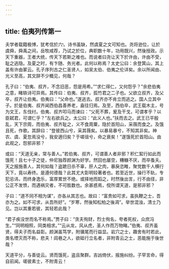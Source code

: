 ```yaml
---
---
---
```

title: 伯夷列传第一
---

夫学者载籍极博，犹考信於六。诗书虽缺，然虞夏之文可知也。尧将逊位，让於虞舜，舜禹之间，岳牧咸荐，乃试之於位，典职数十年，功用既兴，然後授政。示天下重器，王者大统，传天下若斯之难也。而说者曰尧让天下於许由，许由不受，耻之逃隐。及夏之时，有卞随、务光者。此何以称焉？太史公曰：余登箕山，其上盖有许由冢云。孔子序列古之仁圣贤人，如吴太伯、伯夷之伦详矣。余以所闻由、光义至高，其文辞不少概见，何哉？

孔子曰：“伯夷、叔齐，不念旧恶，怨是用希。”“求仁得仁，又何怨乎？”余悲伯夷之意，睹轶诗可异焉。其传曰：伯夷、叔齐，孤竹君之二子也。父欲立叔齐，及父卒，叔齐让伯夷。伯夷曰：“父命也。”遂逃去。叔齐亦不肯立而逃之。国人立其中子。於是伯夷、叔齐闻西伯昌善养老，盍往归焉。及至，西伯卒，武王载木主，号为文王，东伐纣。伯夷、叔齐叩马而谏曰：“父死不葬，爰及干戈，可谓孝乎？以臣弑君，可谓仁乎？”左右欲兵之。太公曰：“此义人也。”扶而去之。武王已平殷乱，天下宗周，而伯夷、叔齐耻之，义不食周粟，隐於首阳山，采薇而食之。及饿且死，作歌。其辞曰：“登彼西山兮，采其薇矣。以暴易暴兮，不知其非矣。神农、虞、夏忽焉没兮，我安適归矣？于嗟徂兮，命之衰矣！”遂饿死於首阳山。由此观之，怨邪非邪？

或曰：“天道无亲，常与善人。”若伯夷、叔齐，可谓善人者非邪？积仁絜行如此而饿死！且七十子之徒，仲尼独荐颜渊为好学。然回也屡空，糟糠不厌，而卒蚤夭。天之报施善人，其何如哉？盗蹠日杀不辜，肝人之肉，暴戾恣睢，聚党数千人横行天下，竟以寿终。是遵何德哉？此其尤大彰明较著者也。若至近世，操行不轨，专犯忌讳，而终身逸乐，富厚累世不绝。或择地而蹈之，时然後出言，行不由径，非公正不发愤，而遇祸灾者，不可胜数也。余甚惑焉，傥所谓天道，是邪非邪？

子曰：“道不同不相为谋”，亦各从其志也。故曰：“富贵如可求，虽执鞭之士，吾亦为之。如不可求，从吾所好”。“岁寒，然後知松柏之後凋”。举世混浊，清士乃见。岂以其重若彼，其轻若此哉？

“君子疾没世而名不称焉。”贾子曰：“贪夫徇财，烈士徇名，夸者死权，众庶冯生。”“同明相照，同类相求。”“云从龙，风从虎，圣人作而万物睹。”伯夷、叔齐虽贤，得夫子而名益彰。颜渊虽笃学，附骥尾而行益显。岩穴之士，趣舍有时若此，类名堙灭而不称，悲夫！闾巷之人，欲砥行立名者，非附青云之士，恶能施于後世哉？

天道平分，与善徒云。贤而饿死，盗且聚群。吉凶倚伏，报施纠纷。子罕言命，得自前闻。嗟彼素士，不附青云！

